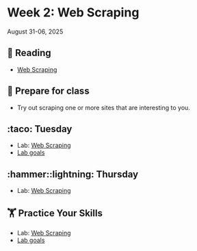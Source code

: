 # Week 2: Web Scraping


August 31-06, 2025

## 📖 Reading

- [Web Scraping](https://srvanderplas.github.io/stat-computing-r-python/part-advanced-topics/03-web-scraping.html)


## 🥣 Prepare for class

- Try out scraping one or more sites that are interesting to you.


## :taco: Tuesday

- Lab: [Web Scraping](assignment-repos/01-web-scraping/index.qmd)
- [Lab goals](assignment-repos/01-web-scraping/tilt.qmd)


## :hammer::lightning: Thursday

- Lab: [Web Scraping](assignment-repos/01-web-scraping/index.qmd)


##  🏋 Practice Your Skills

- Lab: [Web Scraping](assignment-repos/01-web-scraping/index.qmd)
- [Lab goals](assignment-repos/01-web-scraping/tilt.qmd)

